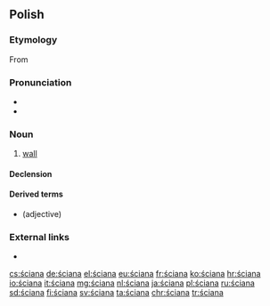 ==Polish==

===Etymology===
From {{inh|pl|sla-pro|*stěna}}

===Pronunciation===
* {{audio|Pl-ściana.ogg|audio|lang=pl}}
* {{IPA|/ˈɕt͡ɕan̪a/|lang=pl}}

===Noun===
{{pl-noun|f}}

# [[wall]]

====Declension====
{{pl-decl-noun-f|ścia|n}}

====Derived terms====
* {{l|pl|ścienny}} (adjective)

===External links===
* {{R:PWN}}

[[cs:ściana]]
[[de:ściana]]
[[el:ściana]]
[[eu:ściana]]
[[fr:ściana]]
[[ko:ściana]]
[[hr:ściana]]
[[io:ściana]]
[[it:ściana]]
[[mg:ściana]]
[[nl:ściana]]
[[ja:ściana]]
[[pl:ściana]]
[[ru:ściana]]
[[sd:ściana]]
[[fi:ściana]]
[[sv:ściana]]
[[ta:ściana]]
[[chr:ściana]]
[[tr:ściana]]